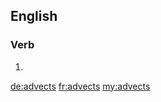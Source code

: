 ==English==

===Verb===
{{head|en}}

# {{en-third-person singular of|advect}}

[[de:advects]]
[[fr:advects]]
[[my:advects]]